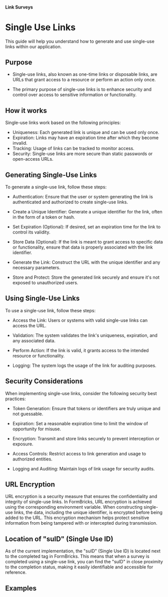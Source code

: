 #### Link Surveys

# Single Use Links

 This guide will help you understand how to generate and use single-use links within our application.

## Purpose

- Single-use links, also known as one-time links or disposable links, are URLs that grant access to a resource or perform an action only once.

-  The primary purpose of single-use links is to enhance security and control over access to sensitive information or functionality.


## How it works

Single-use links work based on the following principles:

- Uniqueness: Each generated link is unique and can be used only once.
- Expiration: Links may have an expiration time after which they become invalid.
- Tracking: Usage of links can be tracked to monitor access.
- Security: Single-use links are more secure than static passwords or open-access URLs.

## Generating Single-Use Links

To generate a single-use link, follow these steps:

- Authentication: Ensure that the user or system generating the link is authenticated and authorized to create single-use links.

- Create a Unique Identifier: Generate a unique identifier for the link, often in the form of a token or hash.

- Set Expiration (Optional): If desired, set an expiration time for the link to control its validity.

- Store Data (Optional): If the link is meant to grant access to specific data or functionality, ensure that data is properly associated with the link identifier.

- Generate the Link: Construct the URL with the unique identifier and any necessary parameters.

- Store and Protect: Store the generated link securely and ensure it's not exposed to unauthorized users.

## Using Single-Use Links

To use a single-use link, follow these steps:

- Access the Link: Users or systems with valid single-use links can access the URL.

- Validation: The system validates the link's uniqueness, expiration, and any associated data.

- Perform Action: If the link is valid, it grants access to the intended resource or functionality.

- Logging: The system logs the usage of the link for auditing purposes.


## Security Considerations

When implementing single-use links, consider the following security best practices:

- Token Generation: Ensure that tokens or identifiers are truly unique and not guessable.

- Expiration: Set a reasonable expiration time to limit the window of opportunity for misuse.

- Encryption: Transmit and store links securely to prevent interception or exposure.

- Access Controls: Restrict access to link generation and usage to authorized entities.

- Logging and Auditing: Maintain logs of link usage for security audits.

##  URL Encryption

URL encryption is a security measure that ensures the confidentiality and integrity of single-use links. In FormBricks, URL encryption is achieved using the corresponding environment variable. When constructing single-use links, the data, including the unique identifier, is encrypted before being added to the URL. This encryption mechanism helps protect sensitive information from being tampered with or intercepted during transmission.

## Location of "suID" (Single Use ID)

As of the current implementation, the "suID" (Single Use ID) is located next to the completed tag in FormBricks. This means that when a survey is completed using a single-use link, you can find the "suID" in close proximity to the completion status, making it easily identifiable and accessible for reference.

## Examples
